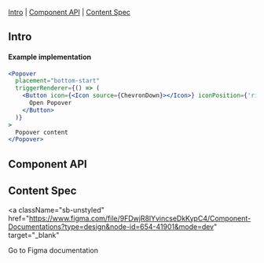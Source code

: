 

<Meta of={PopoverStories} />

<Title>Popover</Title>

[Intro](#Intro) | [Component API](#ComponentAPI) | [Content Spec](#ContentSpec)

## Intro <a id="Intro" />

<Canvas of={PopoverStories.Default} />

#### Example implementation

```jsx
<Popover
  placement="bottom-start"
  triggerRenderer={() => (
    <Button icon={<Icon source={ChevronDown}></Icon>} iconPosition={'right'}>
      Open Popover
    </Button>
  )}
>
  Popover content
</Popover>
```

## Component API <a id="ComponentAPI" />

<ArgTypes of={PopoverStories.Default} sort="requiredFirst" />

## Content Spec <a id="ContentSpec" />

<a
  className="sb-unstyled"
  href="https://www.figma.com/file/9FDwjR8lYvincseDkKypC4/Component-Documentations?type=design&node-id=654-41901&mode=dev"
  target="_blank"
>
  Go to Figma documentation
</a>
